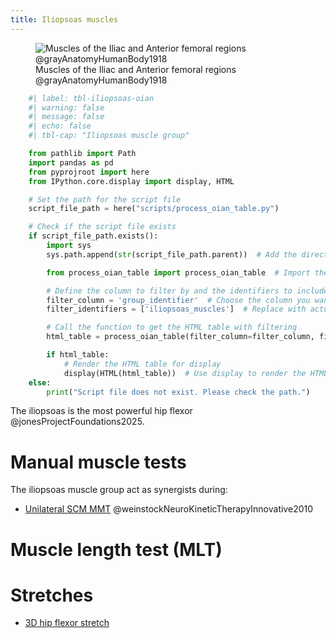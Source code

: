 ```yaml
---
title: Iliopsoas muscles
---
```


![Muscles of the Iliac and Anterior femoral regions @grayAnatomyHumanBody1918](/The Archive/Images/Gray anatomy 1918 images/Myology/image430 Muscles of the iliac and anterior femoral regions.gif)


```python
    #| label: tbl-iliopsoas-oian
    #| warning: false
    #| message: false
    #| echo: false
    #| tbl-cap: "Iliopsoas muscle group"

    from pathlib import Path
    import pandas as pd
    from pyprojroot import here
    from IPython.core.display import display, HTML

    # Set the path for the script file
    script_file_path = here("scripts/process_oian_table.py")

    # Check if the script file exists
    if script_file_path.exists():
        import sys
        sys.path.append(str(script_file_path.parent))  # Add the directory of the script to the system path

        from process_oian_table import process_oian_table  # Import the specific function

        # Define the column to filter by and the identifiers to include
        filter_column = 'group_identifier'  # Choose the column you want to filter by
        filter_identifiers = ['iliopsoas_muscles']  # Replace with actual identifiers you want to include

        # Call the function to get the HTML table with filtering
        html_table = process_oian_table(filter_column=filter_column, filter_identifiers=filter_identifiers)

        if html_table:
            # Render the HTML table for display
            display(HTML(html_table))  # Use display to render the HTML properly
    else:
        print("Script file does not exist. Please check the path.")
```


The iliopsoas is the most powerful hip flexor @jonesProjectFoundations2025.

# Manual muscle tests {#mmt}

The iliopsoas muscle group act as synergists during:

- [Unilateral SCM MMT]({{< var ref-sternocleidomastoid.mmt >}}) @weinstockNeuroKineticTherapyInnovative2010


# Muscle length test (MLT) {#mlt}

# Stretches {#stretch}

- [3D hip flexor stretch]({{< var ref-3d-hip-flexor-stretch.path >}})


